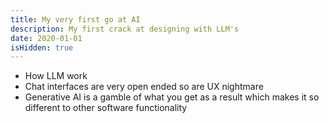 ```yaml
---
title: My very first go at AI
description: My first crack at designing with LLM's
date: 2020-01-01
isHidden: true
---
```


- How LLM work
- Chat interfaces are very open ended so are UX nightmare
- Generative AI is a gamble of what you get as a result which makes it so different to other software functionality
